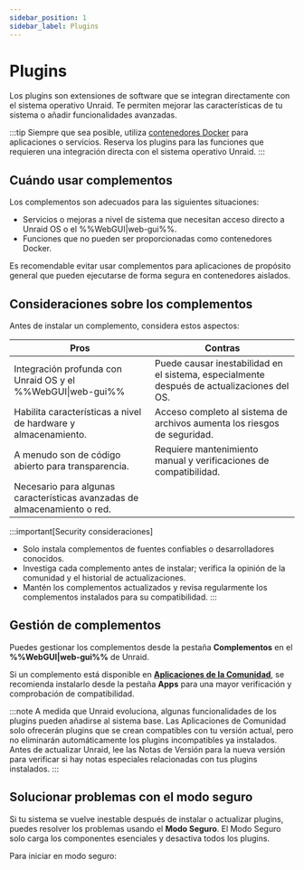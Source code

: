 ```yaml
---
sidebar_position: 1
sidebar_label: Plugins
---
```



# Plugins

Los plugins son extensiones de software que se integran directamente con el sistema operativo Unraid. Te permiten mejorar las características de tu sistema o añadir funcionalidades avanzadas.

:::tip
Siempre que sea posible, utiliza [contenedores Docker](../run-docker-containers/overview.mdx) para aplicaciones o servicios. Reserva los plugins para las funciones que requieren una integración directa con el sistema operativo Unraid.
:::

## Cuándo usar complementos

Los complementos son adecuados para las siguientes situaciones:

- Servicios o mejoras a nivel de sistema que necesitan acceso directo a Unraid OS o el %%WebGUI|web-gui%%.
- Funciones que no pueden ser proporcionadas como contenedores Docker.

Es recomendable evitar usar complementos para aplicaciones de propósito general que pueden ejecutarse de forma segura en contenedores aislados.

## Consideraciones sobre los complementos

Antes de instalar un complemento, considera estos aspectos:

| Pros                                                                      | Contras                                                                                    |
| ------------------------------------------------------------------------- | ------------------------------------------------------------------------------------------ |
| Integración profunda con Unraid OS y el %%WebGUI\|web-gui%%               | Puede causar inestabilidad en el sistema, especialmente después de actualizaciones del OS. |
| Habilita características a nivel de hardware y almacenamiento.            | Acceso completo al sistema de archivos aumenta los riesgos de seguridad.                   |
| A menudo son de código abierto para transparencia.                        | Requiere mantenimiento manual y verificaciones de compatibilidad.                          |
| Necesario para algunas características avanzadas de almacenamiento o red. |                                                                                            |

:::important[Security consideraciones]
- Solo instala complementos de fuentes confiables o desarrolladores conocidos.
- Investiga cada complemento antes de instalar; verifica la opinión de la comunidad y el historial de actualizaciones.
- Mantén los complementos actualizados y revisa regularmente los complementos instalados para su compatibilidad.
:::

## Gestión de complementos

Puedes gestionar los complementos desde la pestaña **Complementos** en el **%%WebGUI|web-gui%%** de Unraid.

Si un complemento está disponible en **[Aplicaciones de la Comunidad](../run-docker-containers/community-applications.mdx)**, se recomienda instalarlo desde la pestaña **Apps** para una mayor verificación y comprobación de compatibilidad.

:::note
A medida que Unraid evoluciona, algunas funcionalidades de los plugins pueden añadirse al sistema base. Las Aplicaciones de Comunidad solo ofrecerán plugins que se crean compatibles con tu versión actual, pero no eliminarán automáticamente los plugins incompatibles ya instalados. Antes de actualizar Unraid, lee las Notas de Versión para la nueva versión para verificar si hay notas especiales relacionadas con tus plugins instalados.
:::

## Solucionar problemas con el modo seguro

Si tu sistema se vuelve inestable después de instalar o actualizar plugins, puedes resolver los problemas usando el **Modo Seguro**. El Modo Seguro solo carga los componentes esenciales y desactiva todos los plugins.

Para iniciar en modo seguro:

<Tabs>
  <TabItem value="preferido" label="Método preferido" default>
    <SafeModePreferred />
  </TabItem>

  <TabItem value="alternativa" label="Método alternativo">
    <SafeModeAlternative />
  </TabItem>
</Tabs>
